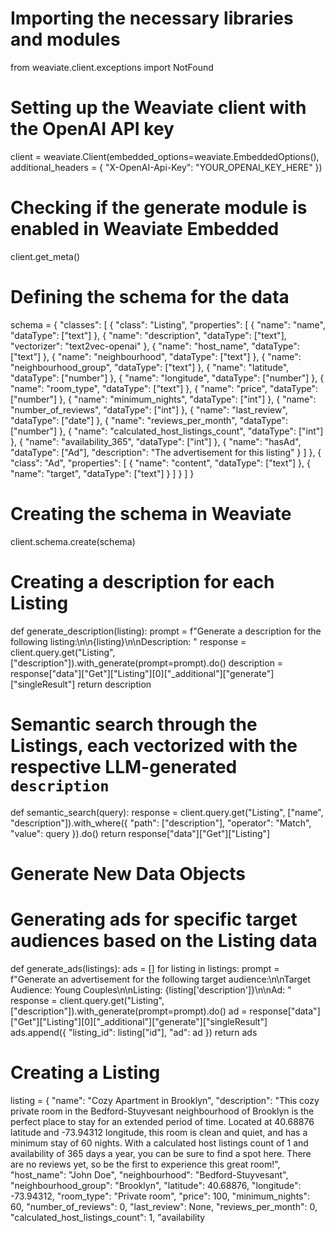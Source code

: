 # Importing the necessary libraries and modules
from weaviate.client.exceptions import NotFound

# Setting up the Weaviate client with the OpenAI API key
client = weaviate.Client(embedded_options=weaviate.EmbeddedOptions(),
			    additional_headers = {
				"X-OpenAI-Api-Key": "YOUR_OPENAI_KEY_HERE"
			  })

# Checking if the generate module is enabled in Weaviate Embedded
client.get_meta()

# Defining the schema for the data
schema = {
    "classes": [
        {
            "class": "Listing",
            "properties": [
                {
                    "name": "name",
                    "dataType": ["text"]
                },
                {
                    "name": "description",
                    "dataType": ["text"],
                    "vectorizer": "text2vec-openai"
                },
                {
                    "name": "host_name",
                    "dataType": ["text"]
                },
                {
                    "name": "neighbourhood",
                    "dataType": ["text"]
                },
                {
                    "name": "neighbourhood_group",
                    "dataType": ["text"]
                },
                {
                    "name": "latitude",
                    "dataType": ["number"]
                },
                {
                    "name": "longitude",
                    "dataType": ["number"]
                },
                {
                    "name": "room_type",
                    "dataType": ["text"]
                },
                {
                    "name": "price",
                    "dataType": ["number"]
                },
                {
                    "name": "minimum_nights",
                    "dataType": ["int"]
                },
                {
                    "name": "number_of_reviews",
                    "dataType": ["int"]
                },
                {
                    "name": "last_review",
                    "dataType": ["date"]
                },
                {
                    "name": "reviews_per_month",
                    "dataType": ["number"]
                },
                {
                    "name": "calculated_host_listings_count",
                    "dataType": ["int"]
                },
                {
                    "name": "availability_365",
                    "dataType": ["int"]
                },
                {
                    "name": "hasAd",
                    "dataType": ["Ad"],
                    "description": "The advertisement for this listing"
                }
            ]
        },
        {
            "class": "Ad",
            "properties": [
                {
                    "name": "content",
                    "dataType": ["text"]
                },
                {
                    "name": "target",
                    "dataType": ["text"]
                }
            ]
        }
    ]
}

# Creating the schema in Weaviate
client.schema.create(schema)

# Creating a description for each Listing
def generate_description(listing):
    prompt = f"Generate a description for the following listing:\n\n{listing}\n\nDescription: "
    response = client.query.get("Listing", ["description"]).with_generate(prompt=prompt).do()
    description = response["data"]["Get"]["Listing"][0]["_additional"]["generate"]["singleResult"]
    return description

# Semantic search through the Listings, each vectorized with the respective LLM-generated `description`
def semantic_search(query):
    response = client.query.get("Listing", ["name", "description"]).with_where({
        "path": ["description"],
        "operator": "Match",
        "value": query
    }).do()
    return response["data"]["Get"]["Listing"]

# Generate New Data Objects
# Generating ads for specific target audiences based on the Listing data
def generate_ads(listings):
    ads = []
    for listing in listings:
        prompt = f"Generate an advertisement for the following target audience:\n\nTarget Audience: Young Couples\n\nListing: {listing['description']}\n\nAd: "
        response = client.query.get("Listing", ["description"]).with_generate(prompt=prompt).do()
        ad = response["data"]["Get"]["Listing"][0]["_additional"]["generate"]["singleResult"]
        ads.append({
            "listing_id": listing["id"],
            "ad": ad
        })
    return ads

# Creating a Listing
listing = {
    "name": "Cozy Apartment in Brooklyn",
    "description": "This cozy private room in the Bedford-Stuyvesant neighbourhood of Brooklyn is the perfect place to stay for an extended period of time. Located at 40.68876 latitude and -73.94312 longitude, this room is clean and quiet, and has a minimum stay of 60 nights. With a calculated host listings count of 1 and availability of 365 days a year, you can be sure to find a spot here. There are no reviews yet, so be the first to experience this great room!",
    "host_name": "John Doe",
    "neighbourhood": "Bedford-Stuyvesant",
    "neighbourhood_group": "Brooklyn",
    "latitude": 40.68876,
    "longitude": -73.94312,
    "room_type": "Private room",
    "price": 100,
    "minimum_nights": 60,
    "number_of_reviews": 0,
    "last_review": None,
    "reviews_per_month": 0,
    "calculated_host_listings_count": 1,
    "availability
